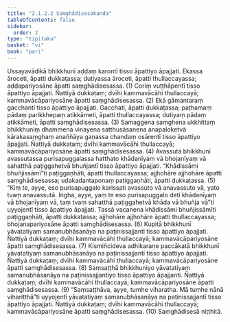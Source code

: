 ```yaml
---
title: "2.1.2.2 Saṃghādisesakaṇḍa"
tableOfContents: false
sidebar:
  order: 2
type: "tipitaka"
basket: "vi"
book: "pari"
---
```



<DynamicBreadcrumb />

<Division number="229" book="pari" e="ch" v="5" p="127">

<Paragraph number="853" book="pari">
Ussayavādikā bhikkhunī aḍḍaṃ karontī tisso āpattiyo āpajjati. Ekassa āroceti, āpatti dukkaṭassa; dutiyassa āroceti, āpatti thullaccayassa; aḍḍapariyosāne āpatti saṃghādisesassa. (1)
</Paragraph>

<Paragraph number="854" book="pari">
Coriṃ vuṭṭhāpentī tisso āpattiyo āpajjati. Ñattiyā dukkaṭaṃ; dvīhi kammavācāhi thullaccayā; kammavācāpariyosāne āpatti saṃghādisesassa. (2)
</Paragraph>

<Paragraph number="855" book="pari">
Ekā gāmantaraṃ gacchantī tisso āpattiyo āpajjati. Gacchati, āpatti dukkaṭassa; paṭhamaṃ pādaṃ parikkhepaṃ atikkāmeti, āpatti thullaccayassa; dutiyaṃ pādaṃ atikkāmeti, āpatti saṃghādisesassa. (3)
</Paragraph>

<Paragraph number="856" book="pari">
Samaggena saṃghena ukkhittaṃ bhikkhuniṃ dhammena vinayena satthusāsanena anapaloketvā kārakasaṃghaṃ anaññāya gaṇassa chandaṃ osārentī tisso āpattiyo āpajjati. Ñattiyā dukkaṭaṃ; dvīhi kammavācāhi thullaccayā; kammavācāpariyosāne āpatti saṃghādisesassa. (4)
</Paragraph>

<Paragraph number="857" book="pari">
Avassutā bhikkhunī avassutassa purisapuggalassa hatthato khādanīyaṃ vā bhojanīyaṃ vā sahatthā paṭiggahetvā bhuñjantī tisso āpattiyo āpajjati. “Khādissāmi bhuñjissāmī”ti paṭiggaṇhāti, āpatti thullaccayassa; ajjhohāre ajjhohāre āpatti saṃghādisesassa; udakadantaponaṃ paṭiggaṇhāti, āpatti dukkaṭassa. (5)
</Paragraph>

<Paragraph number="858" book="pari">
“Kiṃ te, ayye, eso purisapuggalo karissati avassuto vā anavassuto vā, yato tvaṃ anavassutā. Iṅgha, ayye, yaṃ te eso purisapuggalo deti khādanīyaṃ vā bhojanīyaṃ vā, taṃ tvaṃ sahatthā paṭiggahetvā khāda vā bhuñja vā”ti uyyojentī tisso āpattiyo āpajjati. Tassā vacanena khādissāmi bhuñjissāmīti paṭiggaṇhāti, āpatti dukkaṭassa; ajjhohāre ajjhohāre āpatti thullaccayassa; bhojanapariyosāne āpatti saṃghādisesassa. (6)
</Paragraph>

<Paragraph number="859" book="pari">
Kupitā bhikkhunī yāvatatiyaṃ samanubhāsanāya na paṭinissajjantī tisso āpattiyo āpajjati. Ñattiyā dukkaṭaṃ; dvīhi kammavācāhi thullaccayā; kammavācāpariyosāne āpatti saṃghādisesassa. (7)
</Paragraph>

<Paragraph number="860" book="pari">
Kismiñcideva adhikaraṇe paccākatā bhikkhunī yāvatatiyaṃ samanubhāsanāya na paṭinissajjantī tisso āpattiyo āpajjati. Ñattiyā dukkaṭaṃ; dvīhi kammavācāhi thullaccayā; kammavācāpariyosāne āpatti saṃghādisesassa. (8)
</Paragraph>

<Paragraph number="861" book="pari">
Saṃsaṭṭhā bhikkhuniyo yāvatatiyaṃ samanubhāsanāya na paṭinissajjantiyo tisso āpattiyo āpajjanti. Ñattiyā dukkaṭaṃ; dvīhi kammavācāhi thullaccayā; kammavācāpariyosāne āpatti saṃghādisesassa. (9)
</Paragraph>

<Paragraph number="862" book="pari">
“Saṃsaṭṭhāva, ayye, tumhe viharatha. Mā tumhe nānā viharitthā”ti uyyojentī yāvatatiyaṃ samanubhāsanāya na paṭinissajjantī tisso āpattiyo āpajjati. Ñattiyā dukkaṭaṃ; dvīhi kammavācāhi thullaccayā; kammavācāpariyosāne āpatti saṃghādisesassa. (10)

</Paragraph>
</Division>

<Paragraph number="863" type="center" book="pari">
Saṃghādisesā niṭṭhitā.
</Paragraph>